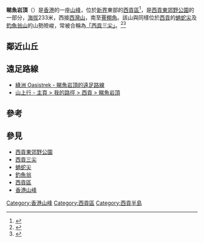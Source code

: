 {{coord|22.3766806|N|114.3744006|E|display=title}}

'''睇魚岩頂'''（{{lang-en|Tai Yue Ngam Teng}}）是[[香港|香港]]的一座[[山|山峰]]，位於[[新界|新界]]東部的[[西貢區|西貢區]]<ref>{{Cite web|title=睇魚岩頂 - 綠洲 Oasistrek|url=https://www.oasistrek.com/tai_yue_ngam_teng.php|accessdate=2019-10-12|work=www.oasistrek.com|archive-date=2019-10-12|archive-url=https://web.archive.org/web/20191012135445/https://www.oasistrek.com/tai_yue_ngam_teng.php|dead-url=no}}</ref>，是[[西貢東郊野公園|西貢東郊野公園]]的一部分，[[海拔|海拔]]233米，西接[[西灣山|西灣山]]，南至[[罾棚角|罾棚角]]。該山與同樣位於[[西貢區|西貢]]的[[蚺蛇尖|蚺蛇尖]]及[[釣魚翁|釣魚翁山]]的山勢險峻，常被合稱為[[西貢三尖|「西貢三尖」]]。<ref>{{cite web|title=蘋果日報 - 短線遊：登西貢三尖睇魚岩頂眺望罾棚角|url=http://hk.apple.nextmedia.com/supplement/travel/art/20040610/4100996|access-date=2015-12-27|archive-date=2017-02-25|archive-url=https://web.archive.org/web/20170225051836/http://hk.apple.nextmedia.com/supplement/travel/art/20040610/4100996|dead-url=no}}</ref><ref>{{cite web|title=蘋果日報 - 西貢三尖之一﹕釣魚翁  風景優美|url=http://hk.apple.nextmedia.com/news/art/20150319/19081926|access-date=2015-12-27|archive-date=2016-03-04|archive-url=https://web.archive.org/web/20160304125038/http://hk.apple.nextmedia.com/news/art/20150319/19081926|dead-url=no}}</ref>

==鄰近山丘==
{{Geographic location
| 東   = [[南海|南海]]
| 南   = [[長岩頂|長岩頂]]<br>[[罾棚角|罾棚角]]
| 西   = [[西灣山|西灣山]]
| 北   = [[大浪灣|大浪灣]]
| 東南 = [[南海|南海]]
| 東北 = [[大浪咀|大浪咀]]<br>[[大浪灣|大浪灣]]
| 西南 = [[獨孤山|獨孤山]]<br>[[標尖角|標尖角]]<br>[[浪茄|浪茄]]
| 西北 = [[蚺蛇尖|蚺蛇尖]]<br>[[大蚊山|大蚊山]]<br>[[西灣山|西灣山]]
| 中央 = [[睇魚岩頂|睇魚岩頂]]
}}

==遠足路線==
* [http://www.oasistrek.com/tai_yue_ngam_teng.php 綠洲 Oasistrek - 睇魚岩頂的遠足路線] {{Wayback|url=http://www.oasistrek.com/tai_yue_ngam_teng.php |date=20191012135445 }}
* [http://www.walkonhill.com/route.php?area=3&seq=10 山上行 - 主頁 > 我的路徑 > 西貢 > 睇魚岩頂] {{Wayback|url=http://www.walkonhill.com/route.php?area=3&seq=10 |date=20200628173344 }}

==參考==
{{reflist}}

==參見==
* [[西貢東郊野公園|西貢東郊野公園]]
* [[西貢三尖|西貢三尖]]
* [[蚺蛇尖|蚺蛇尖]]
* [[釣魚翁|釣魚翁]]
* [[西貢區|西貢區]]
* [[香港山峰|香港山峰]]

{{香港山峰}}
[[Category:香港山峰|Category:香港山峰]]
[[Category:西貢區|Category:西貢區]]
[[Category:西貢半島|Category:西貢半島]]